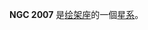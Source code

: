 {{NGCInfoBox|NGCID=NGC 2007|發現者=約翰·弗里德里希·威廉·赫歇爾|發現日期=1834年12月27日|其他編號=ESO 204-19,AM 0533-505|曆元=J2000.0|赤經=5時34分58.9秒
|赤緯=-50°55'18"|星座=绘架座|星體=星系|星等=13.4|表面亮度=13.3|藍等=14.1}}

'''NGC 2007''' 是[[绘架座|绘架座]]的一個[[星系|星系]]。

{{NGCReference|2007}}
{{Catalogs|NGC=2007}}